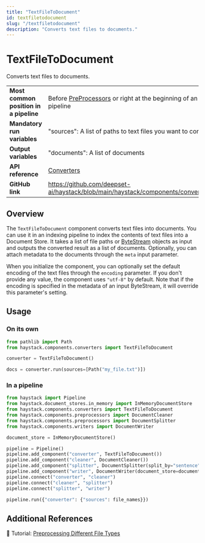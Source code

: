 ```yaml
---
title: "TextFileToDocument"
id: textfiletodocument
slug: "/textfiletodocument"
description: "Converts text files to documents."
---
```


# TextFileToDocument

Converts text files to documents.

|                                        |                                                                                                |
| :------------------------------------- | :--------------------------------------------------------------------------------------------- |
| **Most common position in a pipeline** | Before [PreProcessors](../preprocessors.mdx)  or right at the beginning of an indexing pipeline |
| **Mandatory run variables**            | "sources": A list of paths to text files you want to convert                                   |
| **Output variables**                   | "documents": A list of documents                                                               |
| **API reference**                      | [Converters](/reference/converters-api)                                                               |
| **GitHub link**                        | https://github.com/deepset-ai/haystack/blob/main/haystack/components/converters/txt.py       |

## Overview

The `TextFileToDocument` component converts text files into documents. You can use it in an indexing pipeline to index the contents of text files into a Document Store. It takes a list of file paths or [ByteStream](../../concepts/data-classes.mdx#bytestream) objects as input and outputs the converted result as a list of documents. Optionally, you can attach metadata to the documents through the `meta` input parameter.

When you initialize the component, you can optionally set the default encoding of the text files through the `encoding` parameter. If you don't provide any value, the component uses `"utf-8"` by default. Note that if the encoding is specified in the metadata of an input ByteStream, it will override this parameter's setting.

## Usage

### On its own

```python
from pathlib import Path
from haystack.components.converters import TextFileToDocument

converter = TextFileToDocument()

docs = converter.run(sources=[Path("my_file.txt")])
```

### In a pipeline

```python
from haystack import Pipeline
from haystack.document_stores.in_memory import InMemoryDocumentStore
from haystack.components.converters import TextFileToDocument
from haystack.components.preprocessors import DocumentCleaner
from haystack.components.preprocessors import DocumentSplitter
from haystack.components.writers import DocumentWriter

document_store = InMemoryDocumentStore()

pipeline = Pipeline()
pipeline.add_component("converter", TextFileToDocument())
pipeline.add_component("cleaner", DocumentCleaner())
pipeline.add_component("splitter", DocumentSplitter(split_by="sentence", split_length=5))
pipeline.add_component("writer", DocumentWriter(document_store=document_store))
pipeline.connect("converter", "cleaner")
pipeline.connect("cleaner", "splitter")
pipeline.connect("splitter", "writer")

pipeline.run({"converter": {"sources": file_names}})
```

## Additional References

:notebook: Tutorial: [Preprocessing Different File Types](https://haystack.deepset.ai/tutorials/30_file_type_preprocessing_index_pipeline)
